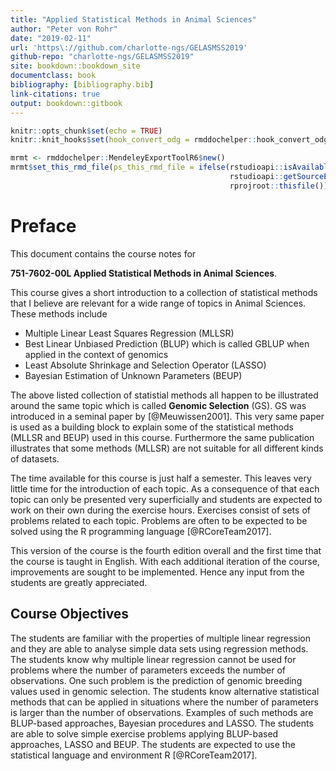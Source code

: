 ```yaml
---
title: "Applied Statistical Methods in Animal Sciences"
author: "Peter von Rohr"
date: "2019-02-11"
url: 'https\://github.com/charlotte-ngs/GELASMSS2019'
github-repo: "charlotte-ngs/GELASMSS2019"
site: bookdown::bookdown_site
documentclass: book
bibliography: [bibliography.bib]
link-citations: true
output: bookdown::gitbook
---
```


```r
knitr::opts_chunk$set(echo = TRUE)
knitr::knit_hooks$set(hook_convert_odg = rmddochelper::hook_convert_odg)
```

```r
mrmt <- rmddochelper::MendeleyExportToolR6$new()
mrmt$set_this_rmd_file(ps_this_rmd_file = ifelse(rstudioapi::isAvailable(), 
                                                 rstudioapi::getSourceEditorContext()$path, 
                                                 rprojroot::thisfile()))
```


# Preface {-}
This document contains the course notes for 

__751-7602-00L Applied Statistical Methods in Animal Sciences__. 

This course gives a short introduction to a collection of statistical methods that I believe are relevant for a wide range of topics in Animal Sciences. These methods include 

* Multiple Linear Least Squares Regression (MLLSR)
* Best Linear Unbiased Prediction (BLUP) which is called GBLUP when applied in the context of genomics
* Least Absolute Shrinkage and Selection Operator (LASSO)
* Bayesian Estimation of Unknown Parameters (BEUP)

The above listed collection of statistial methods all happen to be illustrated around the same topic which is called __Genomic Selection__ (GS). GS was introduced in a seminal paper by [@Meuwissen2001]. This very same paper is used as a building block to explain some of the statistical methods (MLLSR and BEUP) used in this course. Furthermore the same publication illustrates that some methods (MLLSR) are not suitable for all different kinds of datasets. 

The time available for this course is just half a semester. This leaves very little time for the introduction of each topic. As a consequence of that each topic can only be presented very superficially and students are expected to work on their own during the exercise hours. Exercises consist of sets of problems related to each topic. Problems are often to be expected to be solved using the R programming language [@RCoreTeam2017]. 

This version of the course is the fourth edition overall and the first time that the course is taught in English. With each additional iteration of the course, improvements are sought to be implemented. Hence any input from the students are greatly appreciated.


## Course Objectives {-}
The students are familiar with the properties of multiple linear regression and they are able to analyse simple data sets using regression methods. The students know why multiple linear regression cannot be used for problems where the number of parameters exceeds the number of observations. One such problem is the prediction of genomic breeding values used in genomic selection. The students know alternative statistical methods that can be applied in situations where the number of parameters is larger than the number of observations. Examples of such methods are BLUP-based approaches, Bayesian procedures and LASSO. The students are able to solve simple exercise problems applying BLUP-based approaches, LASSO and BEUP. The students are expected to use the statistical language and environment R [@RCoreTeam2017].
